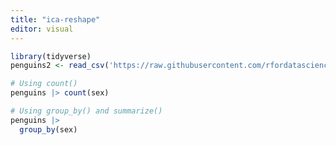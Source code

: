 ```yaml
---
title: "ica-reshape"
editor: visual
---
```

```r
library(tidyverse)
penguins2 <- read_csv('https://raw.githubusercontent.com/rfordatascience/tidytuesday/master/data/2020/2020-07-28/penguins.csv')
```
```r
# Using count()
penguins |> count(sex)

# Using group_by() and summarize()
penguins |> 
  group_by(sex)

```

